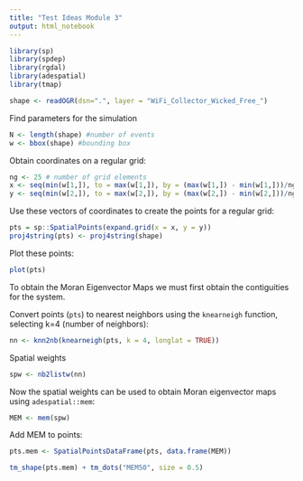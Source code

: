 ```yaml
---
title: "Test Ideas Module 3"
output: html_notebook
---
```



```r
library(sp)
library(spdep)
library(rgdal)
library(adespatial)
library(tmap)
```
  
```r
shape <- readOGR(dsn=".", layer = "WiFi_Collector_Wicked_Free_")
```

Find parameters for the simulation
```r
N <- length(shape) #number of events
w <- bbox(shape) #bounding box
```

Obtain coordinates on a regular grid:
```r
ng <- 25 # number of grid elements
x <- seq(min(w[1,]), to = max(w[1,]), by = (max(w[1,]) - min(w[1,]))/ng) 
y <- seq(min(w[2,]), to = max(w[2,]), by = (max(w[2,]) - min(w[2,]))/ng)
```

Use these vectors of coordinates to create the points for a regular grid:
```r
pts = sp::SpatialPoints(expand.grid(x = x, y = y))
proj4string(pts) <- proj4string(shape)
```

Plot these points:
```r
plot(pts)
```

To obtain the Moran Eigenvector Maps we must first obtain the contiguities for the system.

Convert points (`pts`) to nearest neighbors using the `knearneigh` function, selecting k=4 (number of neighbors):
```r
nn <- knn2nb(knearneigh(pts, k = 4, longlat = TRUE))
```

Spatial weights
```r
spw <- nb2listw(nn)
```

Now the spatial weights can be used to obtain Moran eigenvector maps using `adespatial::mem`:
```r
MEM <- mem(spw)
```

Add MEM to points:
```r
pts.mem <- SpatialPointsDataFrame(pts, data.frame(MEM))
```

```r
tm_shape(pts.mem) + tm_dots("MEM50", size = 0.5)
```